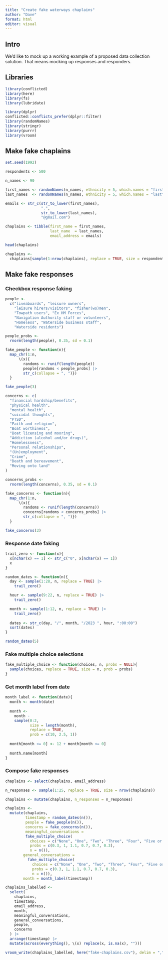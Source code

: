 ```yaml
---
title: "Create fake waterways chaplains"
author: "Dave"
format: html
editor: visual
---
```


## Intro

We'd like to mock up a working example of a proposed data collection solution. That means mocking up responses and responders.

## Libraries

```r
library(conflicted)
library(here)
library(fs)
library(lubridate)

library(dplyr)
conflicted::conflicts_prefer(dplyr::filter)
library(randomNames)
library(stringr)
library(purrr)
library(vroom)
```

## Make fake chaplains

```r
set.seed(1992)

respondents <- 500

n_names <- 90

first_names <- randomNames(n_names, ethnicity = 5, which.names = "first")
last_names  <- randomNames(n_names, ethnicity = 5, which.names = "last")

emails <- str_c(str_to_lower(first_names),
                ".", 
                str_to_lower(last_names),
                "@gmail.com")

chaplains <- tibble(first_name = first_names,
                    last_name  = last_names,
                    email_address = emails)

head(chaplains)

chaplains <-
  chaplains[sample(1:nrow(chaplains), replace = TRUE, size = respondents), ]
```

## Make fake responses

### Checkbox response faking

```r

people <- 
  c("liveaboards", "leisure owners",
    "leisure hirers/visitors", "fisher(wo)men",
    "Towpath users", "Ex HM Forces",
    "Navigation Authority staff or volunteers",
    "Homeless", "Waterside business staff", 
    "Waterside residents")

people_probs <-
  rnorm(length(people), 0.35, sd = 0.1)

fake_people <- function(n){
  map_chr(1:n,
      \(x){
        randoms <- runif(length(people))
        people[randoms < people_probs] |> 
        str_c(collapse = ", ")})
  }

fake_people(3)

concerns <- c(
  "financial hardship/benefits", 
  "physical health",
  "mental health",
  "suicidal thoughts",
  "PTSD",
  "Faith and religion",
  "Boat worthiness",
  "Boat licensing and mooring",
  "Addiction (alcohol and/or drugs)",
  "Homelessness",
  "Personal relationships",
  "(Un)employment",
  "Crime",
  "Death and bereavement",
  "Moving onto land"
)

concerns_probs <-
  rnorm(length(concerns), 0.35, sd = 0.1)

fake_concerns <- function(n){
  map_chr(1:n,
      \(x){
        randoms <- runif(length(concerns))
        concerns[randoms < concerns_probs] |> 
        str_c(collapse = ", ")})
  }

fake_concerns(3)

```

### Response date faking

```r
trail_zero <- function(x){
  x[nchar(x) == 1] <- str_c("0", x[nchar(x) == 1])
  x
}

random_dates <- function(n){
  day <- sample(1:28, n, replace = TRUE) |> 
    trail_zero()

  hour <- sample(9:22, n, replace = TRUE) |> 
    trail_zero()

  month <- sample(1:12, n, replace = TRUE) |> 
    trail_zero()
  
  dates <- str_c(day, "/", month, "/2023 ", hour, ":00:00")
  sort(dates)
}

random_dates(5)
```

### Fake multiple choice selections

```r
fake_multiple_choice <- function(choices, n, probs = NULL){
  sample(choices, replace = TRUE, size = n, prob = probs)
}
```

### Get month label from date

```r
month_label <- function(date){
  month <- month(date)
  
  month <- 
    month -
    sample(0:2,
           size = length(month),
           replace = TRUE,
           prob = c(10, 2.5, 1))
  
  month[month <= 0] <- 12 + month[month <= 0]
  
  month.name[month]
}
```

### Compose fake responses

```r

chaplains <- select(chaplains, email_address)

n_responses <- sample(1:25, replace = TRUE, size = nrow(chaplains))

chaplains <- mutate(chaplains, n_responses = n_responses)

chaplains <- 
  mutate(chaplains,
         timestamp = random_dates(n()),
         people = fake_people(n()),
         concerns = fake_concerns(n()),
         meaningful_conversations =
         fake_multiple_choice(
           choices = c("None", "One", "Two", "Three", "Four", "Five or more"),
           probs = c(0.3, 1, 1.1, 0.7, 0.7, 0.3),
           n = n()),
        general_conversations =
          fake_multiple_choice(
            choices = c("None", "One", "Two", "Three", "Four", "Five or more"),
            probs = c(0.3, 1, 1.1, 0.7, 0.7, 0.3),
            n = n()),
        month = month_label(timestamp))

chaplains_labelled <- 
  select(
    chaplains,
    timestamp,
    email_address,
    month,
    meaningful_conversations,
    general_conversations,
    people,
    concerns
  ) |> 
  arrange(timestamp) |> 
  mutate(across(everything(), \(x) replace(x, is.na(x), "")))

vroom_write(chaplains_labelled, here("fake-chaplains.csv"), delim = ",")
```
